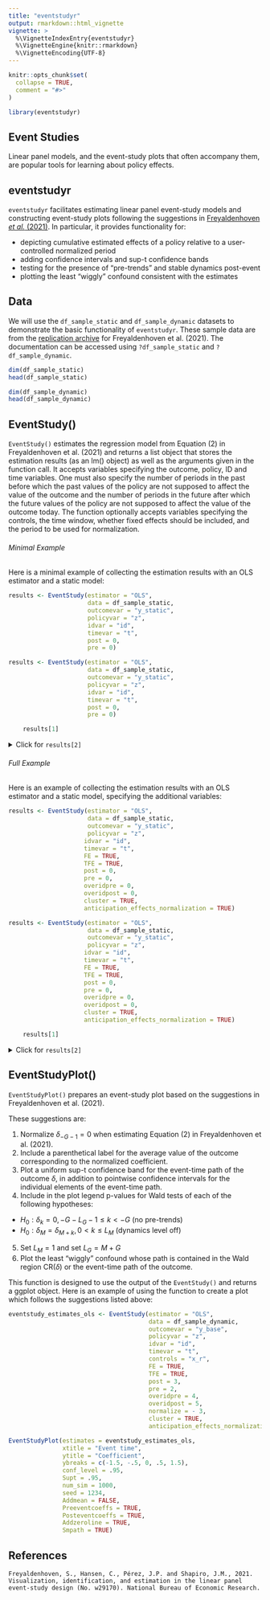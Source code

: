 ```yaml
---
title: "eventstudyr"
output: rmarkdown::html_vignette
vignette: >
  %\VignetteIndexEntry{eventstudyr}
  %\VignetteEngine{knitr::rmarkdown}
  %\VignetteEncoding{UTF-8}
---
```


```r
knitr::opts_chunk$set(
  collapse = TRUE,
  comment = "#>"
)
```

```r
library(eventstudyr)
```

## Event Studies

Linear panel models, and the event-study plots that often accompany them, are popular tools for learning about policy effects. 
 
## eventstudyr

`eventstudyr` facilitates estimating linear panel event-study models and constructing event-study plots following the suggestions in [Freyaldenhoven _et al._ (2021)](https://www.nber.org/system/files/working_papers/w29170/w29170.pdf). In particular, it provides functionality for:

* depicting cumulative estimated effects of a policy relative to a user-controlled normalized period
* adding confidence intervals and sup-t confidence bands
* testing for the presence of "pre-trends" and stable dynamics post-event
* plotting the least "wiggly" confound consistent with the estimates
 
## Data

We will use the `df_sample_static` and `df_sample_dynamic` datasets to demonstrate the basic functionality of `eventstudyr`. These sample data are from the [replication archive](https://data.nber.org/data-appendix/w29170/) for Freyaldenhoven et al. (2021). The documentation can be accessed using `?df_sample_static` and `?df_sample_dynamic`.
 

```r

dim(df_sample_static)
head(df_sample_static)
```

```r

dim(df_sample_dynamic)
head(df_sample_dynamic)
```


## EventStudy()

`EventStudy()` estimates the regression model from Equation (2) in Freyaldenhoven et al. (2021) and returns a list object that stores the estimation results (as an lm() object) as well as the arguments given in the function call. It accepts variables specifying the outcome, policy, ID and time variables. One must also specify the number of periods in the past before which the past values of the policy are not supposed to affect the value of the outcome and the number of periods in the future after which the future values of the policy are not supposed to affect the value of the outcome today. The function optionally accepts variables specifying the controls, the time window, whether fixed effects should be included, and the period to be used for normalization.

###### Minimal Example
Here is a minimal example of collecting the estimation results with an OLS estimator and a static model:

```r
results <- EventStudy(estimator = "OLS",
                      data = df_sample_static,
                      outcomevar = "y_static",
                      policyvar = "z",
                      idvar = "id",
                      timevar = "t",
                      post = 0,
                      pre = 0)
```
```r
results <- EventStudy(estimator = "OLS",
                      data = df_sample_static,
                      outcomevar = "y_static",
                      policyvar = "z",
                      idvar = "id",
                      timevar = "t",
                      post = 0,
                      pre = 0)
```
```r
    results[1]
```
<details>
  <summary>Click for `results[2]`</summary>
  ```r
  ## Estimator
  results[2][[1]]$estimator
  
  ## Data
  results[2][[1]]$data[1:5,]
  
  ## Variables
  results[2][[1]]$outcomevar
  results[2][[1]]$outcomevar
  results[2][[1]]$policyvar
  results[2][[1]]$idvar
  results[2][[1]]$timevar
  results[2][[1]]$controls
  
  ## Proxies
  results[2][[1]]$proxy
  results[2][[1]]$proxyIV
  
  ## Fixed Effects
  results[2][[1]]$FE
  results[2][[1]]$TFE
  
  ## Periods
  results[2][[1]]$post
  results[2][[1]]$overidpost
  results[2][[1]]$pre
  results[2][[1]]$overidpre
  
  ## Normalization
  results[2][[1]]$normalize
  results[2][[1]]$normalization_column
  
  ## Cluster
  results[2][[1]]$cluster
  
  ## Eventstudy Coefficient
  results[2][[1]]$eventstudy_coefficients
  ```
</details>

###### Full Example
Here is an example of collecting the estimation results with an OLS estimator and a static model, specifying the additional variables:

```r
results <- EventStudy(estimator = "OLS",
                      data = df_sample_static,
                      outcomevar = "y_static",
                      policyvar = "z",
                     idvar = "id",
                     timevar = "t",
                     FE = TRUE,
                     TFE = TRUE,
                     post = 0,
                     pre = 0,
                     overidpre = 0,
                     overidpost = 0,
                     cluster = TRUE,
                     anticipation_effects_normalization = TRUE)
```
```r
results <- EventStudy(estimator = "OLS",
                      data = df_sample_static,
                      outcomevar = "y_static",
                      policyvar = "z",
                     idvar = "id",
                     timevar = "t",
                     FE = TRUE,
                     TFE = TRUE,
                     post = 0,
                     pre = 0,
                     overidpre = 0,
                     overidpost = 0,
                     cluster = TRUE,
                     anticipation_effects_normalization = TRUE)
```
```r
    results[1]
```
<details>
  <summary>Click for `results[2]`</summary>
  ```r
  ## Estimator
  results[2][[1]]$estimator
  
  ## Data
  results[2][[1]]$data[1:5,]
  
  ## Variables
  results[2][[1]]$outcomevar
  results[2][[1]]$outcomevar
  results[2][[1]]$policyvar
  results[2][[1]]$idvar
  results[2][[1]]$timevar
  results[2][[1]]$controls
  
  ## Proxies
  results[2][[1]]$proxy
  results[2][[1]]$proxyIV
  
  ## Fixed Effects
  results[2][[1]]$FE
  results[2][[1]]$TFE
  
  ## Periods
  results[2][[1]]$post
  results[2][[1]]$overidpost
  results[2][[1]]$pre
  results[2][[1]]$overidpre
  
  ## Normalization
  results[2][[1]]$normalize
  results[2][[1]]$normalization_column
  
  ## Cluster
  results[2][[1]]$cluster
  
  ## Eventstudy Coefficient
  results[2][[1]]$eventstudy_coefficients
  ```
</details>

## EventStudyPlot()
`EventStudyPlot()` prepares an event-study plot based on the suggestions in Freyaldenhoven et al. (2021).

These suggestions are:

1. Normalize $\delta_{-G-1} = 0$ when estimating Equation (2) in Freyaldenhoven et al. (2021).
2. Include a parenthetical label for the average value of the outcome corresponding to the normalized coefficient.
3. Plot a uniform sup-t confidence band for the event-time path of the outcome $\delta$, in addition to pointwise confidence intervals for the individual elements of the event-time path.
4. Include in the plot legend p-values for Wald tests of each of the following hypotheses: 
  - $H_{0} : \delta_{k} = 0, −G − L_{G} − 1 ≤ k < −G$ (no pre-trends)
  - $H_{0} : \delta_{M} = \delta_{M+k}, 0 < k ≤ L_{M}$ (dynamics level off)
5. Set $L_{M} = 1$ and set $L_{G} = M + G$
6. Plot the least “wiggly” confound whose path is contained in the Wald region CR($\delta$) or the event-time path of the outcome.

This function is designed to use the output of the `EventStudy()` and returns a ggplot object. Here is an example of using the function to create a plot which follows the suggestions listed above:

```r
eventstudy_estimates_ols <- EventStudy(estimator = "OLS",
                                       data = df_sample_dynamic,
                                       outcomevar = "y_base",
                                       policyvar = "z",
                                       idvar = "id",
                                       timevar = "t",
                                       controls = "x_r",
                                       FE = TRUE,
                                       TFE = TRUE,
                                       post = 3,
                                       pre = 2,
                                       overidpre = 4,
                                       overidpost = 5,
                                       normalize = - 3,
                                       cluster = TRUE,
                                       anticipation_effects_normalization = TRUE)

EventStudyPlot(estimates = eventstudy_estimates_ols,
               xtitle = "Event time",
               ytitle = "Coefficient",
               ybreaks = c(-1.5, -.5, 0, .5, 1.5),
               conf_level = .95,
               Supt = .95,
               num_sim = 1000,
               seed = 1234,
               Addmean = FALSE,
               Preeventcoeffs = TRUE,
               Posteventcoeffs = TRUE,
               Addzeroline = TRUE,
               Smpath = TRUE)
```

## References

```
Freyaldenhoven, S., Hansen, C., Pérez, J.P. and Shapiro, J.M., 2021. Visualization, identification, and estimation in the linear panel event-study design (No. w29170). National Bureau of Economic Research.
```
